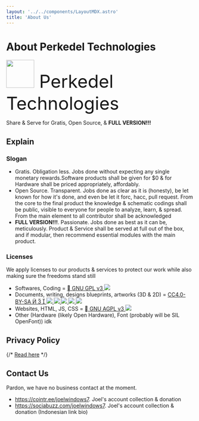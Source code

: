 ```yaml
---
layout: '../../components/LayoutMDX.astro'
title: 'About Us'
---
```


# About Perkedel Technologies
<font size="72"><p><img src="/Perkedel Icon.png" width="75px"/> Perkedel Technologies</p></font>
Share & Serve for Gratis, Open Source, & **FULL VERSION!!!**

## Explain
### Slogan
- Gratis. Obligation less. Jobs done without expecting any single monetary rewards.Software products shall be given for $0 & for Hardware shall be priced appropriately, affordably.
- Open Source. Transparent. Jobs done as clear as it is (honesty), be let known for how it's done, and even be let it forc, hacc, pull request. From the core to the final product the knowledge & schematic codings shall be public, visible to everyone for people to analyze, learn, & spread. From the main element to all contributor shall be acknowledged
- **FULL VERSION!!!**. Passionate. Jobs done as best as it can be, meticulously. Product & Service shall be served at full out of the box, and if modular, then recommend essential modules with the main product.

### Licenses
We apply licenses to our products & services to protect our work while also making sure the freedoms stand still
- Softwares, Coding = <a target="_blank" rel="license noopener noreferrer" href="https://www.gnu.org/licenses/gpl-3.0.en.html">&#xe779; GNU GPL v3 <img src="https://www.gnu.org/graphics/gplv3-with-text-136x68.png"/></a>
- Documents, writing, designs blueprints, artworks (3D & 2D) = 
        <a target="_blank" rel="license noopener noreferrer" href="https://creativecommons.org/licenses/by-sa/4.0/">CC4.0-BY-SA 
          &#xe291; &#xe290; &#xe297;
          ![](https://mirrors.creativecommons.org/presskit/buttons/88x31/svg/by-sa.svg) 
          ![](https://mirrors.creativecommons.org/presskit/icons/cc.svg)
          ![](https://mirrors.creativecommons.org/presskit/icons/by.svg)
          ![](https://mirrors.creativecommons.org/presskit/icons/sa.svg) 
          ![](https://mirrors.creativecommons.org/presskit/cc.srr.primary.svg) </a>
- Websites, HTML, JS, CSS = <a target="_blank" rel="license noopener noreferrer" href="https://www.gnu.org/licenses/agpl-3.0.html">&#xe779; GNU AGPL v3 <img src="https://www.gnu.org/graphics/agplv3-with-text-162x68.png"/></a>
- Other (Hardware (likely Open Hardware), Font (probably will be SIL OpenFont)) idk
## Privacy Policy
{/* [Read here](/privacy_policy) */}
<ButtonizedLink content="Read here" href="/privacy_policy"/>

## Contact Us
Pardon, we have no business contact at the moment.
- <a target="_blank" rel="noopener noreferrer" href="https://cointr.ee/joelwindows7">https://cointr.ee/joelwindows7</a>. Joel's account collection & donation
- <a target="_blank" rel="noopener noreferrer" href="https://sociabuzz.com/joelwindows7">https://sociabuzz.com/joelwindows7</a>. Joel's account collection & donation (Indonesian link bio)